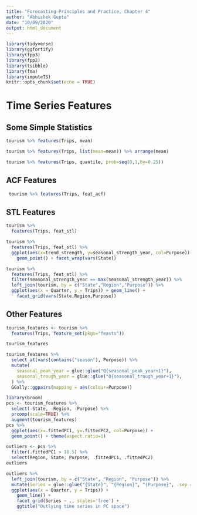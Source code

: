 ```yaml
---
title: "Forecasting Principles and Practice, Chapter 4"
author: "Abhishek Gupta"
date: "10/09/2020"
output: html_document
---
```


```r
library(tidyverse)
library(ggfortify)
library(fpp3)
library(fpp2)
library(tsibble)
library(fma)
library(imputeTS)
knitr::opts_chunk$set(echo = TRUE)
```
# Time Series Features

## Some Simple Statistics

```r
tourism %>% features(Trips, mean)
```
```r
tourism %>% features(Trips, list(mean=mean)) %>% arrange(mean)
```
```r
tourism %>% features(Trips, quantile, prob=seq(0,1,by=0.25))
```

## ACF Features

```r
 tourism %>% features(Trips, feat_acf)
```
## STL Features

```r
tourism %>%
  features(Trips, feat_stl)
```
```r
tourism %>%
  features(Trips, feat_stl) %>%
  ggplot(aes(x=trend_strength, y=seasonal_strength_year, col=Purpose)) +
    geom_point() + facet_wrap(vars(State))
```

```r
tourism %>%
  features(Trips, feat_stl) %>%
  filter(seasonal_strength_year == max(seasonal_strength_year)) %>%
  left_join(tourism, by = c("State","Region","Purpose")) %>%
  ggplot(aes(x = Quarter, y = Trips)) + geom_line() +
    facet_grid(vars(State,Region,Purpose))
```
## Other Features 

```r
tourism_features <- tourism %>%
  features(Trips, feature_set(pkgs="feasts"))
```
```r
tourism_features
```
```r
tourism_features %>%
  select_at(vars(contains("season"), Purpose)) %>%
  mutate(
    seasonal_peak_year = glue::glue("Q{seasonal_peak_year+1}"),
    seasonal_trough_year = glue::glue("Q{seasonal_trough_year+1}"),
  ) %>%
  GGally::ggpairs(mapping = aes(colour=Purpose))
```
```r
library(broom)
pcs <- tourism_features %>%
  select(-State, -Region, -Purpose) %>%
  prcomp(scale=TRUE) %>%
  augment(tourism_features)
pcs %>%
  ggplot(aes(x=.fittedPC1, y=.fittedPC2, col=Purpose)) +
  geom_point() + theme(aspect.ratio=1)
```
```r
outliers <- pcs %>%
  filter(.fittedPC1 > 10.5) %>%
  select(Region, State, Purpose, .fittedPC1, .fittedPC2)
outliers
```

```r
outliers %>%
  left_join(tourism, by = c("State", "Region", "Purpose")) %>%
  mutate(Series = glue::glue("{State}", "{Region}", "{Purpose}", .sep = "\n\n")) %>%
  ggplot(aes(x = Quarter, y = Trips)) +
    geom_line() +
    facet_grid(Series ~ ., scales='free') +
    ggtitle("Outlying time series in PC space")
```

